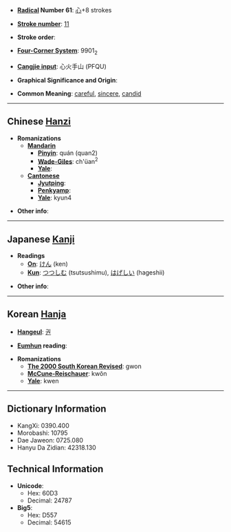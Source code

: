 * '''[[Wiktionary:Chinese radical index| Radical]] Number 61''': [[Wiktionary:Chinese radical index 心|心]]+8 strokes

* '''[[Wiktionary:Chinese total strokes index|Stroke number]]''': [[Wiktionary:Chinese total strokes index 11|11]]

* '''Stroke order''': 

* '''[[Wiktionary:Chinese four corner index|Four-Corner System]]''': 9901<sub>2</sub>

* '''[[Wiktionary:Chinese Cangjie index|Cangjie input]]''': 心火手山 (PFQU)

* '''Graphical Significance and Origin''': 

* '''Common Meaning''': [[careful]], [[sincere]], [[candid]]

----

== Chinese [[Hanzi]] ==

* '''Romanizations'''
** '''[[Mandarin]]'''
*** '''[[Pinyin]]''': quán (quan2)
*** '''[[Wade-Giles]]''': ch'üan<sup>2</sup>
*** '''[[Yale]]''': 
** '''[[Cantonese]]'''
*** '''[[Jyutping]]''':
*** '''[[Penkyamp]]''': 
*** '''[[Yale]]''': kyun4

* '''Other info''': 

----

== Japanese [[Kanji]] ==

* '''Readings'''
** '''[[On]]''': [[けん]] (ken)
** '''[[Kun]]''': [[つつしむ]] (tsutsushimu), [[はげしい]] (hageshii)

* '''Other info''':  

----

== Korean [[Hanja]] ==

* '''[[Hangeul]]''': [[권]]

* '''[[Eumhun]] reading''': 

* '''Romanizations'''
** '''[[The 2000 South Korean Revised Romanization|The 2000 South Korean Revised]]''': gwon
** '''[[McCune-Reischauer]]''': kwŏn
** '''[[Yale]]''': kwen

----

== Dictionary Information ==

* KangXi: 0390.400
* Morobashi: 10795
* Dae Jaweon: 0725.080
* Hanyu Da Zidian: 42318.130

== Technical Information ==

* '''Unicode''':
** Hex: 60D3
** Decimal: 24787
* '''Big5''':
** Hex: D557
** Decimal: 54615